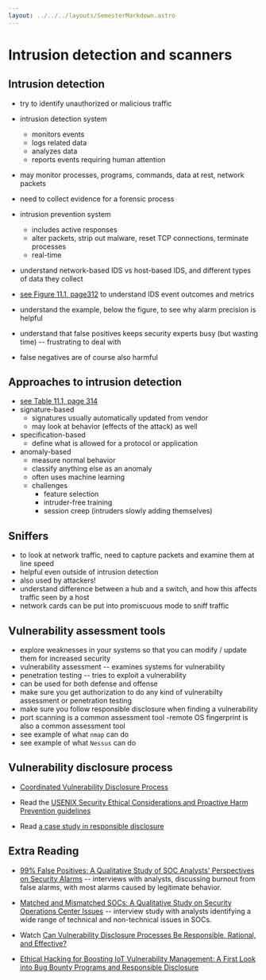 ```yaml
---
layout: ../../../layouts/SemesterMarkdown.astro
---
```


# Intrusion detection and scanners

## Intrusion detection

- try to identify unauthorized or malicious traffic
- intrusion detection system

  - monitors events
  - logs related data
  - analyzes data
  - reports events requiring human attention

- may monitor processes, programs, commands, data at rest, network packets
- need to collect evidence for a forensic process
- intrusion prevention system

  - includes active responses
  - alter packets, strip out malware, reset TCP connections, terminate processes
  - real-time

- understand network-based IDS vs host-based IDS, and different types of data
  they collect

- [see Figure 11.1, page312](https://people.scs.carleton.ca/~paulv/toolsjewels/TJrev1/ch11-rev1.pdf)
  to understand IDS event outcomes and metrics

- understand the example, below the figure, to see why alarm precision is
  helpful
- understand that false positives keeps security experts busy (but wasting time)
  -- frustrating to deal with
- false negatives are of course also harmful

## Approaches to intrusion detection

- [see Table 11.1, page 314](https://people.scs.carleton.ca/~paulv/toolsjewels/TJrev1/ch11-rev1.pdf)
- signature-based
  - signatures usually automatically updated from vendor
  - may look at behavior (effects of the attack) as well
- specification-based
  - define what is allowed for a protocol or application
- anomaly-based
  - measure normal behavior
  - classify anything else as an anomaly
  - often uses machine learning
  - challenges
    - feature selection
    - intruder-free training
    - session creep (intruders slowly adding themselves)

## Sniffers

- to look at network traffic, need to capture packets and examine them at line
  speed
- helpful even outside of intrusion detection
- also used by attackers!
- understand difference between a hub and a switch, and how this affects traffic
  seen by a host
- network cards can be put into promiscuous mode to sniff traffic

## Vulnerability assessment tools

- explore weaknesses in your systems so that you can modify / update them for
  increased security
- vulnerability assessment -- examines systems for vulnerability
- penetration testing -- tries to exploit a vulnerability
- can be used for both defense and offense
- make sure you get authorization to do any kind of vulnerabilty assessment or
  penetration testing
- make sure you follow responsible disclosure when finding a vulnerability
- port scanning is a common assessment tool -remote OS fingerprint is also a
  common assessment tool
- see example of what `nmap` can do
- see example of what `Nessus` can do

## Vulnerability disclosure process

- [Coordinated Vulnerability Disclosure Process](https://www.cisa.gov/coordinated-vulnerability-disclosure-process)

- Read the
  [USENIX Security Ethical Considerations and Proactive Harm Prevention guidelines](https://www.usenix.org/conference/usenixsecurity23/submission-policies-and-instructions)

- Read
  [a case study in responsible disclosure](https://enigma0x3.net/2018/10/23/cve-2018-8414-a-case-study-in-responsible-disclosure/)

## Extra Reading

- [99% False Positives: A Qualitative Study of SOC Analysts' Perspectives on Security Alarms](https://www.usenix.org/system/files/sec22-alahmadi.pdf)
  -- interviews with analysts, discussing burnout from false alarms, with most
  alarms caused by legitimate behavior.

- [Matched and Mismatched SOCs: A Qualitative Study on Security Operations Center Issues](https://dl.acm.org/doi/pdf/10.1145/3319535.3354239)
  -- interview study with analysts identifying a wide range of technical and
  non-technical issues in SOCs.

- Watch
  [Can Vulnerability Disclosure Processes Be Responsible, Rational, and Effective?](https://www.usenix.org/conference/lisa11/can-vulnerability-disclosure-processes-be-responsible-rational-and-effective)

- [Ethical Hacking for Boosting IoT Vulnerability Management: A First Look into Bug Bounty Programs and Responsible Disclosure](https://dl.acm.org/doi/pdf/10.1145/3357767.3357774)
